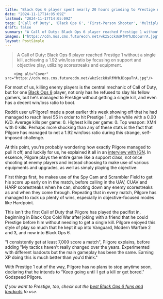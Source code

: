 ```yaml
---
title: "Black Ops 6 player spent nearly 20 hours grinding to Prestige without getting a single kill, all by spamming Spy Cams"
date: "2024-11-17T14:05:09Z"
lastmod: "2024-11-17T14:05:09Z"
tags: ['Call of Duty', 'Black Ops 6', 'First-Person Shooter', 'Multiplayer', 'Pacifist']
draft: false
summary: "A Call of Duty: Black Ops 6 player reached Prestige 1 without a single kill, achieving a 1.92 win/loss ratio by focusing on support and objective play, utilizing scorestreaks and equipment."
images: ["https://cdn.mos.cms.futurecdn.net/wkzScckUsRfMYhJDopuTrA.jpg"]
layout: PostSimple
---
```

> A Call of Duty: Black Ops 6 player reached Prestige 1 without a single kill, achieving a 1.92 win/loss ratio by focusing on support and objective play, utilizing scorestreaks and equipment.


        <img alt="Cover" src="https://cdn.mos.cms.futurecdn.net/wkzScckUsRfMYhJDopuTrA.jpg"/>
        
For most of us, killing enemy players is the central mechanic of Call of Duty, but for one [Black Ops 6](https://www.gamesradar.com/call-of-duty-black-ops-6/) player, not only has he refused to slay his fellow gamers, but he's managed to Prestige without getting a single kill, and even has a decent win/loss ratio to boot. 

Reddit user u/Pilgore1 made a post earlier this week showing off that he had managed to reach level 55 in order to hit Prestige 1, all the while with a 0.00 K/D. Average kills per game: 0. Highest kills per game: 0. Top weapon: XM4 with 0 kills. Perhaps more shocking than any of these stats is the fact that Pilgore has managed to net a 1.92 win/loss ratio during this strange, self-imposed challenge.

At this point, you're probably wondering how exactly Pilgore managed to pull it off, and luckily for us, he explained it all in an [interview with IGN](https://www.ign.com/articles/meet-the-call-of-duty-black-ops-6-pacifist-whos-already-hit-prestige-without-killing-anyone). In essence, Pilgore plays the entire game like a support class, not once shooting at enemy players and instead choosing to make use of various equipments and upgrades, as well as simply playing the objective.

First things first, he makes use of the Spy Cam and Scrambler Field to get his score up early on in the match, before calling in the UAV, CUAV and HARP scorestreaks when he can, shooting down any enemy scorestreaks as and when they come through. Repeating that in every match, Pilgore has managed to rack up plenty of wins, especially in objective-focused modes like Hardpoint.

This isn't the first Call of Duty that Pilgore has played the pacifist in, beginning in Black Ops Cold War after joking with a friend that he could Prestige before him without needing to get a single kill. Pilgore enjoyed this style of play so much that he kept it up into Vanguard, Modern Warfare 2 and 3, and now into Black Ops 6. 

"I consistently get at least 7,000 score a match", Pilgore explains, before adding "My tactics haven't really changed over the years. Experimented with different loadouts but the main gameplay has been the same. Earning XP doing this is much better than you'd think."

With Prestige 1 out of the way, Pilgore has no plans to stop anytime soon, declaring that he intends to "Keep going until I get a kill or get bored." Godspeed Pilgore.

*If you want to Prestige, too, check out the *[<em>best Black Ops 6 funs and loadouts</em>](https://www.gamesradar.com/games/call-of-duty/call-of-duty-black-ops-6-best-loadouts/)* to use.*
        